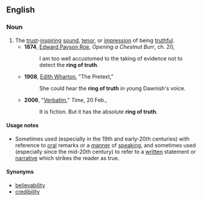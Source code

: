 ==English==

===Noun===
{{en-noun|?}}

# The [[trust]]-[[inspire|inspiring]] [[sound]], [[tenor]], or [[impression]] of being [[truthful]].
#* '''1874''', [[W:Edward_Payson_Roe|Edward Payson Roe]], ''Opening a Chestnut Burr'', ch. 20,
#*: I am too well accustomed to the taking of evidence not to detect the '''ring of truth'''.
#* '''1908''', [[w:Edith_Wharton|Edith Wharton]], "The Pretext,"
#*: She could hear the '''ring of truth''' in young Dawnish's voice.
#* '''2006''', "[https://web.archive.org/web/20070816032407/http://www.time.com/time/magazine/article/0,9171,1158967,00.html Verbatim]," ''Time'', 20 Feb.,
#*: It is fiction. But it has the absolute '''ring of truth'''.

====Usage notes====
* Sometimes used (especially in the 19th and early-20th centuries) with reference to [[oral]] remarks or a [[manner]] of [[speaking]], and sometimes used (especially since the mid-20th century) to refer to a [[written]] statement or [[narrative]] which strikes the reader as true.

====Synonyms====
* [[believability]]
* [[credibility]]